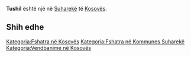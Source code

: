 {{Fshat në 
 | Emri                = Tushil
 | EmriAlt                = 
 | NAME_SHORT_FORM=      
 | NAME_GENERIC=      
 | NAME_SORT_NAME_RO=      TUSHIL
 | FULL_NAME_RO = Tushil
 | FULL_NAME_ND_RO=Tushil
 | SORT_NAME_RG=TUSHIL
 | FULL_NAME_RG=Tushil
 | FULL_NAME_ND_RG=Tushil
 | SRP_NAME_SHORT_FORM=      
 | SRP_NAME_GENERIC=      
 | SRP_NAME_SORT_NAME_RO=      
 | SRP_FULL_NAME_RO = 
 | SRP_FULL_NAME_ND_RO=
 | SRP_SORT_NAME_RG=
 | SRP_FULL_NAME_RG=
 | SRP_FULL_NAME_ND_RG=
 | Emri (Rasa dhanore) = 
 | Figura              = 
 | Shteti              = Kosovo
 | Komuna              = Suharekë
 | Kodi postar         = 
 | Sipërfaqja          = 

 | Popullsia           = 

 | Regj. i popullsisë  = 
 | Dend. e popullsisë  = 
 | Faqja zyrtare       = 
 <!--- Koordinatat ----> 
 | Gjerësia            = 42.698056
 | Gjatësia            = 20.7425
 | Lartësia            = 
}}
'''Tushil''' është një [[]] në [[Suharekë]] të [[Kosovës]].

<!-- == Gjeografia == -->
<!-- == Historia == -->
<!-- == Demografia == -->
== Shih edhe ==
{{Komuna Suharekë}}
{{Kosovo-Administrata-Cung}}

[[Kategoria:Fshatra në Kosovës]]
[[Kategoria:Fshatra në Kommunes Suharekë]]
[[Kategoria:Vendbanime në Kosovës]]